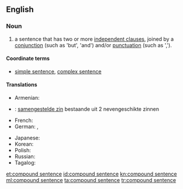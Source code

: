 ==English==

===Noun===
{{en-noun|head=[[compound]] [[sentence]]}}

# {{context|grammar|lang=en}} a sentence that has two or more [[independent clause]]s, joined by a [[conjunction]] (such as 'but', 'and') and/or [[punctuation]] (such as ',').
{{examples-right|examples=The alarm went off and I got out of bed.<br>I got to work but my computer wouldn't work}}

====Coordinate terms====
* {{sense|grammar}} [[simple sentence]], [[complex sentence]]

====Translations====
{{trans-top|a sentence that has two or more independent clauses, joined by a conjunction and/or punctuation.}}
* Armenian: {{t|hy|բարդ նախադասություն}}
* {{ttbc|nl}}: [[samengestelde zin]] bestaande uit 2 nevengeschikte zinnen {{g|m}} <!-- what is the translation here? is it only the linked phrase? the whole phrase? WTF is this? -->
* French: {{t+|fr|phrase complexe|f}}
* German: {{t+|de|Satzreihe|f}}, {{t+|de|Satzverbindung|f}}
{{trans-mid}}
* Japanese: {{t|ja|重文|tr=jūbun|sc=Jpan}}
* Korean: {{t|ko|병렬문|sc=Kore}}
* Polish: {{t+|pl|zdanie złożone|n}}
* Russian: {{t|ru|сложносочинённое предложе́ние|n}}
* Tagalog: {{t|tl|tambalang pangungusap}}
{{trans-bottom}}

[[et:compound sentence]]
[[id:compound sentence]]
[[kn:compound sentence]]
[[ml:compound sentence]]
[[ta:compound sentence]]
[[tr:compound sentence]]